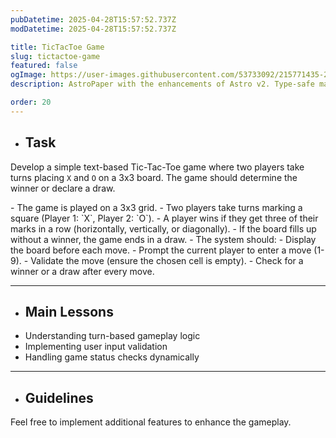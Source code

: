 ```yaml
---
pubDatetime: 2025-04-28T15:57:52.737Z
modDatetime: 2025-04-28T15:57:52.737Z

title: TicTacToe Game
slug: tictactoe-game
featured: false
ogImage: https://user-images.githubusercontent.com/53733092/215771435-25408246-2309-4f8b-a781-1f3d93bdf0ec.png
description: AstroPaper with the enhancements of Astro v2. Type-safe markdown contents, bug fixes and better dev experience etc.

order: 20
---
```



- ## Task

Develop a simple text-based Tic-Tac-Toe game where two players take turns placing `X` and `O` on a 3x3 board. The game should determine the winner or declare a draw.

<CollapsibleSection title="Instructions">
- The game is played on a 3x3 grid.
- Two players take turns marking a square (Player 1: `X`, Player 2: `O`).
- A player wins if they get three of their marks in a row (horizontally, vertically, or diagonally).
- If the board fills up without a winner, the game ends in a draw.
- The system should: 
    - Display the board before each move. 
    - Prompt the current player to enter a move (1-9). 
    - Validate the move (ensure the chosen cell is empty). 
    - Check for a winner or a draw after every move.
</CollapsibleSection>

---

- ## Main Lessons

<ul class="list-[circle]">
    <li>Understanding turn-based gameplay logic</li>
    <li>Implementing user input validation</li>
    <li>Handling game status checks dynamically</li>
</ul>

---

- ## Guidelines

Feel free to implement additional features to enhance the gameplay.
